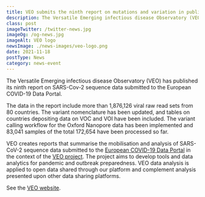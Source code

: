 ```yaml
---
title: VEO submits the ninth report on mutations and variation in publicly shared SARS-CoV-2 data
description: The Versatile Emerging infectious disease Observatory (VEO) has published its ninth report on SARS-Cov-2 sequence data submitted to the European COVID-19 Data Portal. 
class: post
imageTwitter: /twitter-news.jpg
imageOg: /og-news.jpg
imageAlt: VEO logo
newsImage: ./news-images/veo-logo.png
date: 2021-11-18
postType: News
category: news-event
---
```


The Versatile Emerging infectious disease Observatory (VEO) has published its ninth report on SARS-Cov-2 sequence data submitted to the European COVID-19 Data Portal. 
 
The data in the report include more than 1,876,126 viral raw read sets from 80 countries. The variant nomenclature has been updated, and tables on countries depositing data on VOC and VOI have been included. The variant calling workflow for the Oxford Nanopore data has been implemented and 83,041 samples of the total 172,654 have been processed so far.
 
VEO creates reports that summarise the mobilisation and analysis of SARS-CoV-2 sequence data submitted to the [European COVID-19 Data Portal](https://www.covid19dataportal.org/) in the context of the [VEO project](https://www.veo-europe.eu). The project aims to develop tools and data analytics for pandemic and outbreak preparedness. VEO data analysis is applied to open data shared through our platform and complement analysis presented upon other data sharing platforms.
 
See the [VEO website](https://www.veo-europe.eu/news/nyhed?id=%7B25DD94D3-EE19-4EFB-978A-2B10358C2730%7D).
